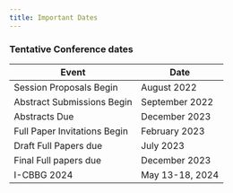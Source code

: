 ```yaml
---
title: Important Dates
---
```


### Tentative Conference dates


| Event                        | Date            |
| ---------------              | --------------- |
| Session Proposals Begin      | August  2022    |
| Abstract Submissions Begin   | September 2022  |
| Abstracts Due                | December 2023   |
| Full Paper Invitations Begin | February 2023   |
| Draft Full Papers due        | July 2023       |
| Final Full papers due        | December 2023   |
| I-CBBG 2024                  | May 13-18, 2024 |

